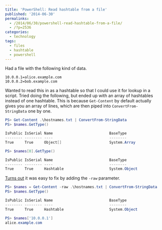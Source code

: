 ---
title: 'PowerShell: Read hashtable from a file'
published: '2014-06-30'
permalinks:
  - /2014/06/30/powershell-read-hashtable-from-a-file/
  - /?p=2536
categories:
  - technology
tags:
  - files
  - hashtable
  - powershell
---

Had a file with the following kind of data.

```text
10.0.0.1=alice.example.com
10.0.0.2=bob.example.com
```

Wanted to read this in as a hashtable so that I could use it for lookup in a script. Tried doing the following, but ended up with an array of hashtables instead of one hashtable. This is because `Get-Content` by default actually gives you an array of lines, which are then piped into `ConvertFrom-StringData` one by one.

```powershell
PS> Get-Content .\hostnames.txt | ConvertFrom-StringData
PS> $names.GetType()

IsPublic IsSerial Name                          BaseType
-------- -------- ----                          --------
True     True     Object[]                      System.Array

PS> $names[0].GetType()

IsPublic IsSerial Name                          BaseType
-------- -------- ----                          --------
True     True     Hashtable                     System.Object
```

[Turns out](http://stackoverflow.com/q/24452261/39321) it was easy to
fix by adding the `-raw` parameter.

```powershell
PS> $names = Get-Content -raw .\hostnames.txt | ConvertFrom-StringData
PS> $names.GetType()

IsPublic IsSerial Name                          BaseType
-------- -------- ----                          --------
True     True     Hashtable                     System.Object

PS> $names['10.0.0.1']
alice.example.com
```
